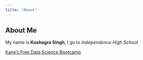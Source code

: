 ```yaml
---
title: "About"
---
```


## About Me

My name is **Kushagra Singh**, I go to *Independence High School*

[Kane’s Free Data Science Bootcamp](https://bootcamp.davidkane.info)

